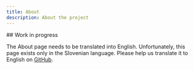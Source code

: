 ```yaml
---
title: About
description: About the project
---
```




<ConstructionIcon  className='text-[4rem] mx-auto mt-8' />

<section id="top-section">
## Work in progress

The About page needs to be translated into English. Unfortunately, this page
exists only in the <Link href="/sl/o-projektu">Slovenian</Link> language. Please
help us translate it to English on
[GitHub](https://github.com/sledilnik/zdravniki/blob/master/src/content/en/about.md).

</section>

<ConstructionIcon  className='text-[4rem] mx-auto mt-8' />
